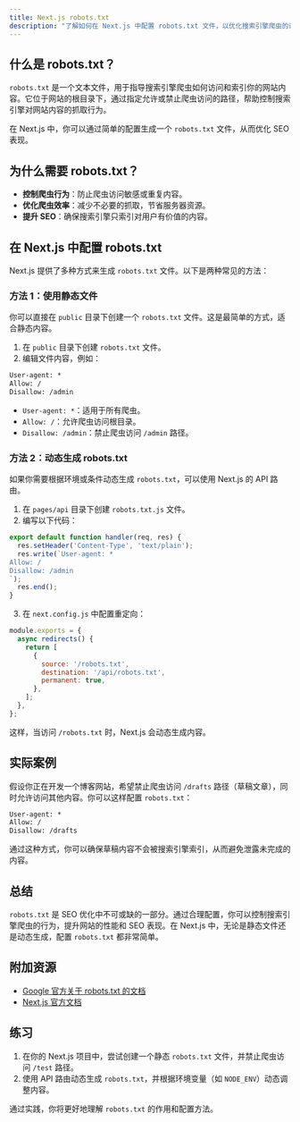 ```yaml
---
title: Next.js robots.txt
description: "了解如何在 Next.js 中配置 robots.txt 文件，以优化搜索引擎爬虫的访问行为。"
---
```


## 什么是 robots.txt？

`robots.txt` 是一个文本文件，用于指导搜索引擎爬虫如何访问和索引你的网站内容。它位于网站的根目录下，通过指定允许或禁止爬虫访问的路径，帮助控制搜索引擎对网站内容的抓取行为。

在 Next.js 中，你可以通过简单的配置生成一个 `robots.txt` 文件，从而优化 SEO 表现。

## 为什么需要 robots.txt？

- **控制爬虫行为**：防止爬虫访问敏感或重复内容。
- **优化爬虫效率**：减少不必要的抓取，节省服务器资源。
- **提升 SEO**：确保搜索引擎只索引对用户有价值的内容。

## 在 Next.js 中配置 robots.txt

Next.js 提供了多种方式来生成 `robots.txt` 文件。以下是两种常见的方法：

### 方法 1：使用静态文件

你可以直接在 `public` 目录下创建一个 `robots.txt` 文件。这是最简单的方式，适合静态内容。

1. 在 `public` 目录下创建 `robots.txt` 文件。
2. 编辑文件内容，例如：

```txt
User-agent: *
Allow: /
Disallow: /admin
```

- `User-agent: *`：适用于所有爬虫。
- `Allow: /`：允许爬虫访问根目录。
- `Disallow: /admin`：禁止爬虫访问 `/admin` 路径。

### 方法 2：动态生成 robots.txt

如果你需要根据环境或条件动态生成 `robots.txt`，可以使用 Next.js 的 API 路由。

1. 在 `pages/api` 目录下创建 `robots.txt.js` 文件。
2. 编写以下代码：

```javascript
export default function handler(req, res) {
  res.setHeader('Content-Type', 'text/plain');
  res.write(`User-agent: *
Allow: /
Disallow: /admin
`);
  res.end();
}
```

3. 在 `next.config.js` 中配置重定向：

```javascript
module.exports = {
  async redirects() {
    return [
      {
        source: '/robots.txt',
        destination: '/api/robots.txt',
        permanent: true,
      },
    ];
  },
};
```

这样，当访问 `/robots.txt` 时，Next.js 会动态生成内容。

## 实际案例

假设你正在开发一个博客网站，希望禁止爬虫访问 `/drafts` 路径（草稿文章），同时允许访问其他内容。你可以这样配置 `robots.txt`：

```txt
User-agent: *
Allow: /
Disallow: /drafts
```

通过这种方式，你可以确保草稿内容不会被搜索引擎索引，从而避免泄露未完成的内容。

## 总结

`robots.txt` 是 SEO 优化中不可或缺的一部分。通过合理配置，你可以控制搜索引擎爬虫的行为，提升网站的性能和 SEO 表现。在 Next.js 中，无论是静态文件还是动态生成，配置 `robots.txt` 都非常简单。

## 附加资源

- [Google 官方关于 robots.txt 的文档](https://developers.google.com/search/docs/advanced/robots/intro)
- [Next.js 官方文档](https://nextjs.org/docs)

## 练习

1. 在你的 Next.js 项目中，尝试创建一个静态 `robots.txt` 文件，并禁止爬虫访问 `/test` 路径。
2. 使用 API 路由动态生成 `robots.txt`，并根据环境变量（如 `NODE_ENV`）动态调整内容。

通过实践，你将更好地理解 `robots.txt` 的作用和配置方法。